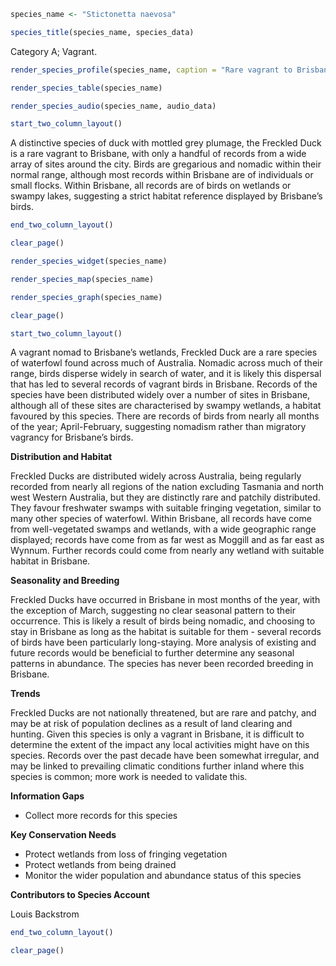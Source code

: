 ```r
species_name <- "Stictonetta naevosa"
```

```r
species_title(species_name, species_data)
```

Category A; Vagrant.

```r
render_species_profile(species_name, caption = "Rare vagrant to Brisbane environs. Several records from a wide variety of locations but birds are not regular anywhere in the city. Australia's rarest species of duck, but not significantly endangered in Queensland.")
```

```r
render_species_table(species_name)
```

```r
render_species_audio(species_name, audio_data)
```

```r
start_two_column_layout()
```

A distinctive species of duck with mottled grey plumage, the Freckled Duck is a rare vagrant to Brisbane, with only a handful of records from a wide array of sites around the city. Birds are gregarious and nomadic within their normal range, although most records within Brisbane are of individuals or small flocks. Within Brisbane, all records are of birds on wetlands or swampy lakes, suggesting a strict habitat reference displayed by Brisbane's birds.

```r
end_two_column_layout()
```

```r
clear_page()
```

```r
render_species_widget(species_name)
```

```r
render_species_map(species_name)
```

```r
render_species_graph(species_name)
```

```r
clear_page()
```

```r
start_two_column_layout()
```

A vagrant nomad to Brisbane's wetlands, Freckled Duck are a rare species of waterfowl found across much of Australia. Nomadic across much of their range, birds disperse widely in search of water, and it is likely this dispersal that has led to several records of vagrant birds in Brisbane. Records of the species have been distributed widely over a number of sites in Brisbane, although all of these sites are characterised by swampy wetlands, a habitat favoured by this species. There are records of birds from nearly all months of the year; April-February, suggesting nomadism rather than migratory vagrancy for Brisbane's birds.

**Distribution and Habitat**

Freckled Ducks are distributed widely across Australia, being regularly recorded from nearly all regions of the nation excluding Tasmania and north west Western Australia, but they are distinctly rare and patchily distributed. They favour freshwater swamps with suitable fringing vegetation, similar to many other species of waterfowl. Within Brisbane, all records have come from well-vegetated swamps and wetlands, with a wide geographic range displayed; records have come from as far west as Moggill and as far east as Wynnum. Further records could come from nearly any wetland with suitable habitat in Brisbane.

**Seasonality and Breeding**

Freckled Ducks have occurred in Brisbane in most months of the year, with the exception of March, suggesting no clear seasonal pattern to their occurrence. This is likely a result of birds being nomadic, and choosing to stay in Brisbane as long as the habitat is suitable for them - several records of birds have been particularly long-staying. More analysis of existing and future records would be beneficial to further determine any seasonal patterns in abundance. The species has never been recorded breeding in Brisbane.

**Trends**

Freckled Ducks are not nationally threatened, but are rare and patchy, and may be at risk of population declines as a result of land clearing and hunting. Given this species is only a vagrant in Brisbane, it is difficult to determine the extent of the impact any local activities might have on this species. Records over the past decade have been somewhat irregular, and may be linked to prevailing climatic conditions further inland where this species is common; more work is needed to validate this.

**Information Gaps**

- Collect more records for this species

**Key Conservation Needs**

- Protect wetlands from loss of fringing vegetation
- Protect wetlands from being drained
- Monitor the wider population and abundance status of this species

**Contributors to Species Account**

Louis Backstrom 

```r
end_two_column_layout()
```

```r
clear_page()
```
